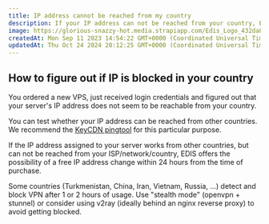 ```yaml
---
title: IP address cannot be reached from my country
description: If your IP address can not be reached from your country, EDIS offers a free IP address change within 24 hours of purchase.
image: https://glorious-snazzy-hot.media.strapiapp.com/Edis_Logo_432da83b15.jpg
createdAt: Mon Sep 11 2023 14:54:22 GMT+0000 (Coordinated Universal Time)
updatedAt: Thu Oct 24 2024 20:12:25 GMT+0000 (Coordinated Universal Time)
---
```



## How to figure out if IP is blocked in your country

You ordered a new VPS, just received login credentials and figured out that your server's IP address does not seem to be reachable from your country.

You can test whether your IP address can be reached from other countries. We recommend the <a href="https://tools.keycdn.com/ping" target="_blank">KeyCDN pingtool</a> for this particular purpose.

If the IP address assigned to your server works from other countries, but can not be reached from your ISP/network/country, EDIS offers the possibility of a free IP address change within 24 hours from the time of purchase.

<CtaButton label='IP Address Change' link='./change-ip-address' />

<Note>
  Some countries (Turkmenistan, China, Iran, Vietnam, Russia, ...) detect and
  block VPN after 1 or 2 hours of usage. Use "stealth mode" (openvpn + stunnel)
  or consider using v2ray (ideally behind an nginx reverse proxy) to avoid
  getting blocked.
</Note>

<CtaButton
  label='OpenVPN + stunnel'
  link='https://www.perfect-privacy.com/en/manuals/linux_openvpn_stealth_stunnel'
  openInNewTab={true}
/>

<CtaButton label='v2ray' link='https://www.v2ray.com' openInNewTab={true} />

<CtaButton
  label='nginx reverse proxy'
  link='https://docs.nginx.com/nginx/admin-guide/web-server/reverse-proxy/'
  openInNewTab={true}
/>
